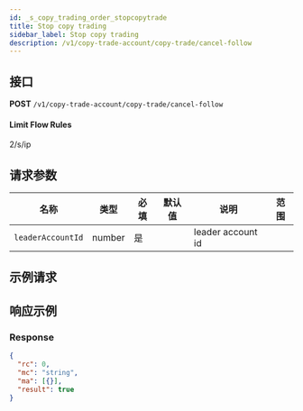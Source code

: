 ```yaml
---
id: _s_copy_trading_order_stopcopytrade
title: Stop copy trading
sidebar_label: Stop copy trading
description: /v1/copy-trade-account/copy-trade/cancel-follow
---
```


## 接口

**POST** `/v1/copy-trade-account/copy-trade/cancel-follow`

#### **Limit Flow Rules**

2/s/ip

## 请求参数

| 名称              | 类型   | 必填 | 默认值 | 说明              | 范围 |
| ----------------- | ------ | ---- | ------ | ----------------- | ---- |
| `leaderAccountId` | number | 是   |        | leader account id |      |

## 示例请求

## 响应示例

### Response

```json
{
  "rc": 0,
  "mc": "string",
  "ma": [{}],
  "result": true
}
```
